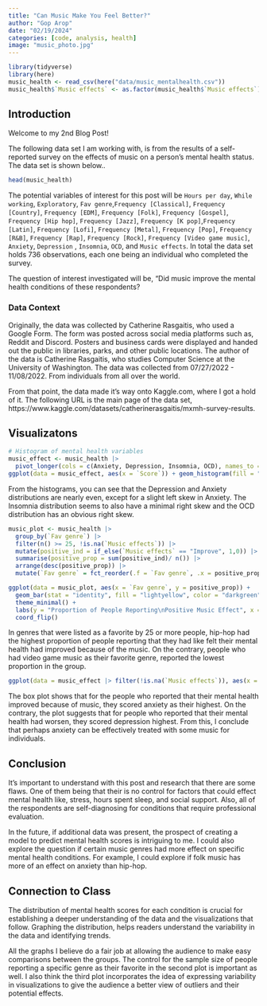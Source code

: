 ```yaml
---
title: "Can Music Make You Feel Better?"
author: "Gop Arop"
date: "02/19/2024"
categories: [code, analysis, health]
image: "music_photo.jpg"
---
```


```r
library(tidyverse)
library(here)
music_health <- read_csv(here("data/music_mentalhealth.csv"))
music_health$`Music effects` <- as.factor(music_health$`Music effects`)
```

## Introduction

Welcome to my 2nd Blog Post!

The following data set I am working with, is from the results of a self-reported survey on the effects of music on a person's mental health status. The data set is shown below..

```r
head(music_health)
```

The potential variables of interest for this post will be `Hours per day`, `While working`, `Exploratory`, `Fav genre`,`Frequency [Classical]`, `Frequency [Country]`, `Frequency [EDM]`, `Frequency [Folk]`, `Frequency [Gospel]`, `Frequency [Hip hop]`, `Frequency [Jazz]`, `Frequency [K pop]`,`Frequency [Latin]`, `Frequency [Lofi]`, `Frequency [Metal]`, `Frequency [Pop]`, `Frequency [R&B]`, `Frequency [Rap]`, `Frequency [Rock]`, `Frequency [Video game music]`, `Anxiety`, `Depression` , `Insomnia`, `OCD`, and `Music effects`. In total the data set holds 736 observations, each one being an individual who completed the survey.

The question of interest investigated will be, "Did music improve the mental health conditions of these respondents?

### Data Context

Originally, the data was collected by Catherine Rasgaitis, who used a Google Form. The form was posted across social media platforms such as, Reddit and Discord. Posters and business cards were displayed and handed out the public in libraries, parks, and other public locations. The author of the data is Catherine Rasgaitis, who studies Computer Science at the University of Washington. The data was collected from 07/27/2022 - 11/08/2022. From individuals from all over the world. 

From that point, the data made it's way onto Kaggle.com, where I got a hold of it. The following URL is the main page of the data set, https://www.kaggle.com/datasets/catherinerasgaitis/mxmh-survey-results. 

## Visualizatons

```r
# Histogram of mental health variables 
music_effect <- music_health |>
  pivot_longer(cols = c(Anxiety, Depression, Insomnia, OCD), names_to = "Mental Condition", values_to = "Score")
ggplot(data = music_effect, aes(x = `Score`)) + geom_histogram(fill = "gold", color = "black", bins = 8) + facet_wrap(~`Mental Condition`) + theme_bw() + labs(y = "Total Count", title = "Distribution of Mental Health Scores\nAcross Different Conditions")
```

From the histograms, you can see that the Depression and Anxiety distributions are nearly even, except for a slight left skew in Anxiety. The Insomnia distribution seems to also have a minimal right skew and the OCD distribution has an obvious right skew. 


```r
music_plot <- music_health |>
  group_by(`Fav genre`) |>
  filter(n() >= 25, !is.na(`Music effects`)) |>
  mutate(positive_ind = if_else(`Music effects` == "Improve", 1,0)) |>
  summarise(positive_prop = sum(positive_ind)/ n()) |>
  arrange(desc(positive_prop)) |> 
  mutate(`Fav genre` = fct_reorder(.f = `Fav genre`, .x = positive_prop))

ggplot(data = music_plot, aes(x = `Fav genre`, y = positive_prop)) + 
  geom_bar(stat = "identity", fill = "lightyellow", color = "darkgreen") + 
  theme_minimal() + 
  labs(y = "Proportion of People Reporting\nPositive Music Effect", x = "Genre") +
  coord_flip()
```

In genres that were listed as a favorite by 25 or more people, hip-hop had the highest proportion of people reporting that they had like felt their mental health had improved because of the music. On the contrary, people who had video game music as their favorite genre, reported the lowest proportion in the group. 

```r
ggplot(data = music_effect |> filter(!is.na(`Music effects`)), aes(x = `Music effects`, y = Score)) + geom_boxplot(aes(fill = `Mental Condition`), alpha = 0.7, coef = 0.1) + scale_fill_viridis_d() + theme_minimal() + ylim(0,10.5) + labs(x = "Music Effect on Mental Health", y = "Self-Reported Score")
```

The box plot shows that for the people who reported that their mental health improved because of music, they scored anxiety as their highest. On the contrary, the plot suggests that for people who reported that their mental health had worsen, they scored depression highest. From this, I conclude that perhaps anxiety can be effectively treated with some music for individuals. 

## Conclusion

It's important to understand with this post and research that there are some flaws. One of them being that their is no control for factors that could effect mental health like, stress, hours spent sleep, and social support. Also, all of the respondents are self-diagnosing for conditions that require professional evaluation. 

In the future, if additional data was present, the prospect of creating a model to predict mental health scores is intriguing to me. I could also explore the question if certain music genres had more effect on specific mental health conditions. For example, I could explore if folk music has more of an effect on anxiety than hip-hop. 

## Connection to Class

The distribution of mental health scores for each condition is crucial for establishing a deeper understanding of the data and the visualizations that follow. Graphing the distribution, helps readers understand the variability in the data and identifying trends.  

All the graphs I believe do a fair job at allowing the audience to make easy comparisons between the groups. The control for the sample size of people reporting a specific genre as their favorite in the second plot is important as well. I also think the third plot incorporates the idea of expressing variability in visualizations to give the audience a better view of outliers and their potential effects. 



